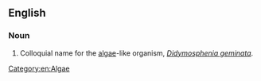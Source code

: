 ==English==

===Noun===
{{en-noun|head=[[rock]] [[snot]]|-}}

# {{label|en|slang}} Colloquial name for the [[algae]]-like organism, ''[[Didymosphenia geminata]]''.

[[Category:en:Algae]]